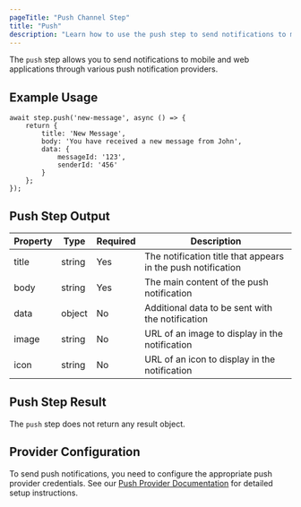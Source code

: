 ```yaml
---
pageTitle: "Push Channel Step"
title: "Push"
description: "Learn how to use the push step to send notifications to mobile and web apps"
---
```


The `push` step allows you to send notifications to mobile and web applications through various push notification providers.

## Example Usage

```tsx
await step.push('new-message', async () => {
    return {
        title: 'New Message',
        body: 'You have received a new message from John',
        data: {
            messageId: '123',
            senderId: '456'
        }
    };
});
```

## Push Step Output

| Property | Type | Required | Description |
| -------- | ---- | -------- | ----------- |
| title | string | Yes | The notification title that appears in the push notification |
| body | string | Yes | The main content of the push notification |
| data | object | No | Additional data to be sent with the notification |
| image | string | No | URL of an image to display in the notification |
| icon | string | No | URL of an icon to display in the notification |

## Push Step Result

The `push` step does not return any result object.

## Provider Configuration

To send push notifications, you need to configure the appropriate push provider credentials. See our [Push Provider Documentation](/integrations/providers/push/overview) for detailed setup instructions.
